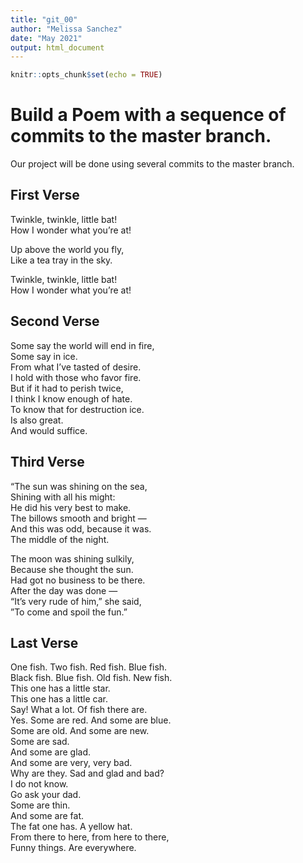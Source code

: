 ```yaml
---
title: "git_00"
author: "Melissa Sanchez"
date: "May 2021"
output: html_document
---
```


```r
knitr::opts_chunk$set(echo = TRUE)
```
# Build a Poem with a sequence of commits to the master branch.
Our project will be done using several commits to the master branch.
<!-- Do not modify or change any text in "!--" bracketed areas such as this --- these are instructions to
you, if you change any of this the git program will notice it and compromise your git merging strategy !-->

## First Verse 
<!--Put the first five lines of a poem by Lewis Carrol in this section!-->
Twinkle, twinkle, little bat!  
How I wonder what you're at!  

Up above the world you fly,  
Like a tea tray in the sky.  

Twinkle, twinkle, little bat!  
How I wonder what you're at!  

## Second Verse
<!--Put the first five lines of a poem by Robert Frost here!-->
Some say the world will end in fire,  
Some say in ice.  
From what I've tasted of desire.   
I hold with those who favor fire.    
But if it had to perish twice,  
I think I know enough of hate.   
To know that for destruction ice.   
Is also great.   
And would suffice.  

## Third Verse
<!--Put the first two verses of The Walrus and the Carpenter here!-->
“The sun was shining on the sea,  
Shining with all his might:  
He did his very best to make.   
The billows smooth and bright —  
And this was odd, because it was.   
The middle of the night.  
  
The moon was shining sulkily,  
Because she thought the sun.   
Had got no business to be there.   
After the day was done —  
“It’s very rude of him,” she said,  
”To come and spoil the fun.”  



## Last Verse
<!--Put a short poem of your choice 8-20 lines,here!-->
One fish. 
Two fish. 
Red fish. 
Blue fish.  
Black fish. 
Blue fish. 
Old fish. 
New fish.  
This one has a little star.  
This one has a little car.  
Say! What a lot. 
Of fish there are.  
Yes. Some are red. And some are blue.  
Some are old. And some are new.  
Some are sad.  
And some are glad.  
And some are very, very bad.  
Why are they. 
Sad and glad and bad?  
I do not know.  
Go ask your dad.  
Some are thin.  
And some are fat.  
The fat one has. 
A yellow hat.  
From there to here, from here to there,  
Funny things. 
Are everywhere.  
